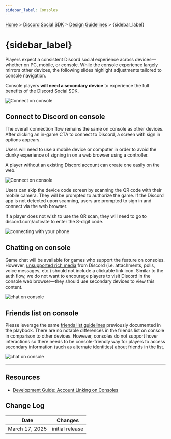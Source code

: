 ```yaml
---
sidebar_label: Consoles
---
```



[Home](#DOCS_INTRO) > [Discord Social SDK](#DOCS_DISCORD_SOCIAL_SDK_OVERVIEW) > [Design Guidelines](#DOCS_DISCORD_SOCIAL_SDK_DESIGN_GUIDELINES) > {sidebar_label}

# {sidebar_label}

<ConsoleAccess />

Players expect a consistent Discord social experience across devices—whether on PC, mobile, or console. While the console experience largely mirrors other devices, the following slides highlight adjustments tailored to console navigation. 

Console players **will need a secondary device** to experience the full benefits of the Discord Social SDK.

![Connect on console](social-sdk/design-guidelines/Consoles-02.webp)

## Connect to Discord on console 

The overall connection flow remains the same on console as other devices. After clicking an in-game CTA to connect to Discord, a screen with sign in options appears. 

Users will need to use a mobile device or computer in order to avoid the clunky experience of signing in on a web browser using a controller.

A player without an existing Discord account can create one easily on the web.

![Connect on console](social-sdk/design-guidelines/Consoles-03.webp)

Users can skip the device code screen by scanning the QR code with their mobile camera. They will be prompted to authorize the game. If the Discord app is not detected upon scanning, users are prompted to sign in and connect via the web browser. 

If a player does not wish to use the QR scan, they will need to go to discord.com/activate to enter the 8-digit code. 

![connecting with your phone](social-sdk/design-guidelines/Consoles-04.webp)

## Chatting on console 
Game chat will be available for games who support the feature on consoles. However, <u>unsupported rich media</u> from Discord (i.e. attachments, polls, voice messages, etc.) should not include a clickable link icon. Similar to the auth flow, we do not want to encourage players to visit Discord in the console web browser—they should use secondary devices to view this content. 

![chat on console](social-sdk/design-guidelines/Consoles-05.webp)


## Friends list on console

Please leverage the same [friends list guidelines](#DOCS_DISCORD_SOCIAL_SDK_DESIGN_GUIDELINES_UNIFIED_FRIENDS_LIST) previously documented in the playbook. There are no notable differences in the friends list on console in comparison to other devices. However, consoles do not support hover interactions so there needs to be console-friendly way for players to access secondary information (such as alternate identities) about friends in the list. 

![chat on console](social-sdk/design-guidelines/Consoles-06.webp)

---

## Resources 

- [Development Guide: Account Linking on Consoles](#DOCS_DISCORD_SOCIAL_SDK_DEVELOPMENT_GUIDES_ACCOUNT_LINKING_ON_CONSOLES)

## Change Log

| Date           | Changes         |
|----------------|-----------------|
| March 17, 2025 | initial release |
